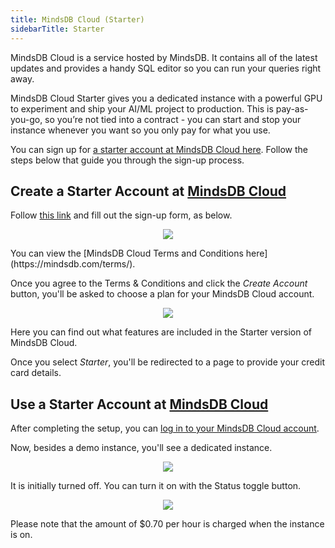 ```yaml
---
title: MindsDB Cloud (Starter)
sidebarTitle: Starter
---
```


MindsDB Cloud is a service hosted by MindsDB. It contains all of the latest updates and provides a handy SQL editor so you can run your queries right away.

MindsDB Cloud Starter gives you a dedicated instance with a powerful GPU to experiment and ship your AI/ML project to production. This is pay-as-you-go, so you’re not tied into a contract - you can start and stop your instance whenever you want so you only pay for what you use.

You can sign up for [a starter account at MindsDB Cloud here](https://cloud.mindsdb.com/register). Follow the steps below that guide you through the sign-up process.

## Create a Starter Account at [MindsDB Cloud](https://cloud.mindsdb.com/register)

Follow [this link](https://cloud.mindsdb.com/register) and fill out the sign-up form, as below.

<p align="center">
  <img src="/assets/cloud/cloud-signup-filledout.png" />
</p>

<Tip>
You can view the [MindsDB Cloud Terms and Conditions here](https://mindsdb.com/terms/).
</Tip>

Once you agree to the Terms & Conditions and click the _Create Account_ button, you'll be asked to choose a plan for your MindsDB Cloud account.

<p align="center">
  <img src="/assets/cloud/plan_table.png" />
</p>

Here you can find out what features are included in the Starter version of MindsDB Cloud.

Once you select _Starter_, you'll be redirected to a page to provide your credit card details.

## Use a Starter Account at [MindsDB Cloud](https://cloud.mindsdb.com/register)

After completing the setup, you can [log in to your MindsDB Cloud account](https://cloud.mindsdb.com/login).

Now, besides a demo instance, you'll see a dedicated instance.

<p align="center">
  <img src="/assets/cloud/dedicated_instance_off.png" />
</p>

It is initially turned off. You can turn it on with the Status toggle button.

<p align="center">
  <img src="/assets/cloud/dedicated_instance_on.png" />
</p>

<Note>
Please note that the amount of $0.70 per hour is charged when the instance is on.
</Note>
